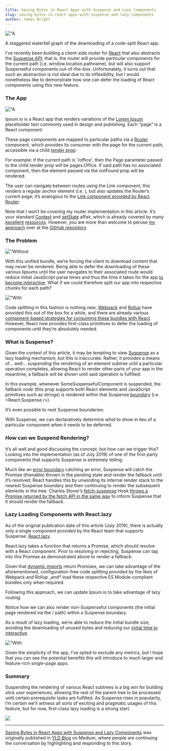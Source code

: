 ```yaml
---
title: Saving Bytes in React Apps with Suspense and Lazy Components
slug: saving-bytes-in-react-apps-with-suspense-and-lazy-components
author: James Wright
---
```


!["A]("https://cdn-images-1.medium.com/max/986/1*ZpeXvOETtbiSxzW3g4BrYw.png")

A staggered waterfall graph of the downloading of a code-split React app.

I’ve recently been building a client-side router for [React]("https://www.yld.io/speciality/react-js/") that also abstracts the [Suspense API]("https://reactjs.org/docs/code-splitting.html#suspense"); that is, the router will provide particular components for the current path (i.e. window.location.pathname), but will also support Suspenseful components out-of-the-box. Unfortunately, it turns out that such an abstraction is not ideal due to its inflexibility, but I would nonetheless like to demonstrate how one can defer the loading of React components using this new feature.

### The App

!["A]("https://cdn-images-1.medium.com/max/852/1*A2iTe7siTJ6W8vbWCilREw.gif")

Ipsum.io is a React app that renders variations of the [Lorem Ipsum]("https://en.wikipedia.org/wiki/Lorem_ipsum") placeholder text commonly used in design and publishing. Each “page” is a React component:

<Gist id="22520366bd1d6b891ffa6964f8a6404c" />

These page components are mapped to particular paths via a [Router]("https://github.com/jamesseanwright/react-lazy-routes/blob/7f4d8a8af0574f4af6881129fc0dffb91945c9c4/src/routing.tsx#L75") component, which provides its consumer with the page for the current path, accessible via a child [render prop]("https://reactjs.org/docs/render-props.html"):

<Gist id="0231b6f3757ad2a15565a6ba2a8b6f0b" />

For example: if the current path is '/office', then the Page parameter passed to the child render prop will be pages.Office. If said path has no associated component, then the element passed via the notFound prop will be rendered.

The user can navigate between routes using the Link component; this renders a regular anchor element (i.e. <a />), but also updates the Router‘s current page; it’s analogous to the [Link component provided by React Router](\"https://github.com/ReactTraining/react-router/blob/7ccbd7eb7ca603ba164ad75181a48038dd5f4321/packages/react-router-dom/docs/api/Link.md\"):

<Gist id="7edc948ec968ab5508ace95b03238390" />

Note that I won’t be covering my router implementation in this article. It’s your standard [Context](\"https://reactjs.org/docs/context.html\") and [setState](\"https://reactjs.org/docs/hooks-state.html\") affair, which is already covered by many [excellent](\"https://tylermcginnis.com/build-your-own-react-router-v4/\") [resources](\"https://medium.com/@stevenkoch/how-to-build-your-own-react-router-with-new-react-context-api-1647406b9b93\"). However, you are more than welcome to peruse [my approach](\"https://github.com/jamesseanwright/react-lazy-routes/blob/7f4d8a8af0574f4af6881129fc0dffb91945c9c4/src/routing.tsx\") over at the [GitHub repository](\"https://github.com/jamesseanwright/react-lazy-routes\").

### The Problem

!["Without]("https://cdn-images-1.medium.com/max/900/1*3_GukAU3yO2rMpurBgC7nA.gif")

With this unified bundle, we’re forcing the client to download content that may never be rendered. Being able to defer the downloading of these various lipsums until the user navigates to their associated route would reduce initial JavaScript parse times and thus the time it takes for the app [to become interactive](\"https://developers.google.com/web/tools/lighthouse/audits/time-to-interactive\"). What if we could therefore split our app into respective chunks for each path?

!["With]("https://cdn-images-1.medium.com/max/640/1*QCtUUBbSOdz4Lksb2_FkVg.gif")

Code splitting in this fashion is nothing new; [Webpack](\"https://webpack.js.org/guides/code-splitting/#dynamic-imports\") and [Rollup](\"https://rollupjs.org/guide/en/\") have provided this out of the box for a while, and there are already various [component-based strategies for consuming these bundles with React](\"https://tylermcginnis.com/react-router-code-splitting/\"). However, React now provides first-class primitives to defer the loading of components until they’re absolutely needed.

### What is Suspense?

Given the context of this article, it may be tempting to view [Suspense](\"https://reactjs.org/docs/code-splitting.html#suspense\") as a lazy loading mechanism, but this is inaccurate. Rather, it provides a means of… well… _suspending_ the rendering of an element subtree until a particular operation completes, allowing React to render other parts of your app in the meantime; a fallback will be shown until said operation is fulfilled.

<Gist id="84ede86caf0e1d5bc1d9da9fb08c1a01" />

In this example, whenever SomeSuspensefulComponent is suspended, the fallback _node_ (this prop supports both React elements and JavaScript primitives such as strings) is rendered within that Suspense [_boundary_](\"https://twitter.com/dan_abramov/status/1150842009403482113\") (i.e. <React.Suspense />).

It’s even possible to nest Suspense boundaries:

<Gist id="1800acbcc9efc70f8bc46e337786f05f" />

With Suspense, we can declaratively determine _what_ to show in lieu of a particular component when it needs to be deferred.

### _How_ can we Suspend Rendering?

It’s all well and good discussing the concept, but _how_ can we trigger this? Looking into the implementation (as of July 2019) of one of the first-party components that supports Suspense is extremely telling:

<Gist id="36a9c2cdfd4c6316eb3f34ae6986180f" />

Much like an [error boundary](\"https://reactjs.org/docs/error-boundaries.html\") catching an error, Suspense will catch the Promise (thenable) thrown in the pending state and render the fallback until it’s resolved; React handles this by unwinding its internal render stack to the nearest Suspense boundary and then continuing to render the subsequent elements in the tree. Charles Stover’s [fetch-suspense](\"https://github.com/CharlesStover/fetch-suspense\") Hook [throws a](\"https://github.com/CharlesStover/fetch-suspense/blob/master/src/fetch-suspense.ts#L63\") [Promise returned by the fetch API in the same way](\"https://github.com/CharlesStover/fetch-suspense/blob/master/src/fetch-suspense.ts#L63\") to inform Suspense that it should render the fallback.

### Lazy Loading Components with React.lazy

As of the original publication date of this article (July 2019), there is actually only a single component provided by the React team that supports Suspense: [React.lazy](\"https://reactjs.org/docs/code-splitting.html#reactlazy\").

React.lazy takes a function that returns a Promise, which should resolve with a React component. Prior to resolving or rejecting, Suspense can tap into this Promise as demonstrated above to render a fallback:

<Gist id="65ce61e84707b19ac9144ef67b0405a0" />

Given that [dynamic imports](\"https://developer.mozilla.org/en-US/docs/Web/JavaScript/Reference/Statements/import#Dynamic*Imports\") return Promises, we can take advantage of the aforementioned, configuration-free code splitting provided by the likes of Webpack and Rollup \_and* load these respective ES Module-compliant bundles only when required.

Following this approach, we can update Ipsum.io to take advantage of lazy routing:

<Gist id="7f4818892e9270bcc4793ec996357d09" />

Notice how we can also render non-Suspenseful components (the initial page rendered via the / path) within a Suspense boundary.

As a result of lazy loading, we’re able to reduce the initial bundle size, avoiding the downloading of unused bytes and reducing our [initial time to interactive](\"https://developers.google.com/web/tools/lighthouse/audits/time-to-interactive\").

!["With]("https://cdn-images-1.medium.com/max/640/1*QCtUUBbSOdz4Lksb2_FkVg.gif")

Given the simplicity of the app, I’ve opted to exclude any metrics, but I hope that you can see the potential benefits this will introduce to much larger and feature-rich single-page apps.

### Summary

Suspending the rendering of various React subtrees is a big win for building slick user experiences, allowing the rest of the parent tree to be processed until certain prerequisite tasks are fulfilled. As Suspense rises in popularity, I’m certain we’ll witness all sorts of exciting and pragmatic usages of this feature, but for now, first-class lazy loading is a strong start.

![]("https://medium.com/_/stat?event=post.clientViewed&referrerSource=full_rss&postId=33e0ea3389b6")

---

[Saving Bytes in React Apps with Suspense and Lazy Components](\"https://medium.com/yld-blog/saving-bytes-in-react-apps-with-suspense-and-lazy-components-33e0ea3389b6\") was originally published in [YLD Blog](\"https://medium.com/yld-blog\") on Medium, where people are continuing the conversation by highlighting and responding to this story.
